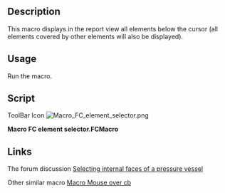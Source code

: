 <languages/>
<translate>

<!--T:1-->
{{Macro
|Name=Macro FC element selector
|Icon=Macro_FC_element_selector.png
|Description=This macro displays all elements below the cursor (all elements covered by other elements will also be displayed).
|Author=HoWil
|Version=01.00
|Date=2016-12-26
|FCVersion=All
|Download=[https://www.freecadweb.org/wiki/images/0/07/Macro_FC_element_selector.png ToolBar Icon]
|SeeAlso=[[Macro_Mouse_over_cb|Macro Mouse over cb]]
}}

==Description== <!--T:2-->

<!--T:3-->
This macro displays in the report view all elements below the cursor (all elements covered by other elements will also be displayed).

==Usage== <!--T:4-->

<!--T:5-->
Run the macro.

==Script== <!--T:6--> 

<!--T:10-->
ToolBar Icon [[Image:Macro_FC_element_selector.png]]
</translate>

'''Macro FC element selector.FCMacro'''

{{MacroCode|code=
#!/usr/bin/env python2
# -*- coding: utf-8 -*-
"""
Created on Mon Dec 26 22:29:29 2016

@author: HoWil
License: LGPL v 2.1

Concept:
 After starting the process by clicking on "Start here..." one can click into the 3D view to get all elements below the the cursor click.
 The found elements are then listed in a pulldown-menu.

Hint:
  Does not work with Part-Design-Next 'Part'-elements and childs of them in the tree.
"""

#==============================================================================
#
#==============================================================================
from PySide import QtGui, QtCore
import FreeCADGui
import FreeCAD
from pivy.coin import SoMouseButtonEvent


class element_selector():

# ========================================================
#  GUI
# ========================================================
    def __init__(self):

        self.dialog = None
        self.dialog = QtGui.QDialog()
        self.dialog.resize(500,150)
        self.dialog.setWindowTitle("Find all components and related objects below cursor click.")
 
        self.view = None
        self.root = None
        self.hm = None

        self.elements_list = []
        self.objects_list = []
        self.components_list = []
        self.element_selection_data = []

        self.element_selection = QtGui.QComboBox()
        self.element_selection.setToolTip("Lists all found components")
        self.element_selection.currentIndexChanged.connect(self.selection_manager)
        self.element_selection.setMinimumContentsLength = 40
        self.element_selection.setMinimumSize(300,30)
        self.element_selection.addItems(['Found elements will be listed here.'])
        self.element_selection.setEditable(False) # Set the combo-box not-editalbe
        
        self.get_click = QtGui.QPushButton("Start here before clicking on an object in the draw window.")
        self.get_click.clicked.connect(self.start_mouse_over_cb)
        
        cancle_button = QtGui.QDialogButtonBox(self.dialog)
        cancle_button.setOrientation(QtCore.Qt.Horizontal)
        cancle_button.setStandardButtons(QtGui.QDialogButtonBox.Close)

        
        grid = QtGui.QGridLayout()             #    rot, column, alignment
        grid.setSpacing(10)

        # Run
        grid.addWidget(self.get_click,              0, 0, 1, 1)
        # Elements
        grid.addWidget(self.element_selection,      1, 0, 1, 1)
        # Cancel
        grid.addWidget(cancle_button,                       2, 0, 1, 1)

        self.dialog.setLayout(grid)

        QtCore.QObject.connect(cancle_button, QtCore.SIGNAL("rejected()"), self.close)

        QtCore.QMetaObject.connectSlotsByName(self.dialog)
        self.dialog.show()
        self.dialog.exec_()
        
    def start_mouse_over_cb(self):
        self.element_selection.clear() # Clear all elements in the combo-box
        self.element_selection.setEditable(True) # Set the combo-box editalbe
        self.view = FreeCADGui.ActiveDocument.ActiveView

        view = FreeCADGui.ActiveDocument.ActiveView.getViewer()
        root = view.getSceneGraph()
        hm = root.highlightMode.getValue() # store the original highlightMode
        root.highlightMode.setValue(2) # switch highlightMode off
        self.root = root
        self.hm = hm
        
        self.callback = self.view.addEventCallbackPivy(SoMouseButtonEvent.getClassTypeId(), self.mouse_over_cb)
        
        
    def mouse_over_cb(self, event_callback):
        event = event_callback.getEvent()
        
        if event.getState() == SoMouseButtonEvent.DOWN:
            pos = event.getPosition().getValue()

            element_list = FreeCADGui.ActiveDocument.ActiveView.getObjectsInfo((int(pos[0]), int(pos[1])))
            FreeCADGui.Selection.clearSelection()
            
            self.element_selection.clear() # clear pull down dialog
            self.element_selection_data = []
        
            self.elements_list = element_list # store all elements found
            
            self.objects_list = [] # reset objects_list
            self.components_list = [] # restet components_list
            
            if element_list: # if there were elements found
            
                FreeCAD.Console.PrintMessage("\n *** Elements found under mouse pointer (Part-Desing-Next- 'Parts' do not work yet!) ***\n")
                
                for e in element_list:
                    label_object = str(e["Object"])
                    label_component = str(e["Component"])
                    label_object_plus_component = label_object + ' - ' + label_component

                    if label_object not in self.element_selection_data:
                        self.objects_list.append(e["Object"])
                        self.components_list.append(None)
                        
                        FreeCAD.Console.PrintMessage(" " + str(label_object) + "\n")
                        
                        self.element_selection.addItem(label_object)
                        self.element_selection_data.append(label_object)
                    
                    if label_object_plus_component not in self.element_selection_data:
                        self.objects_list.append(e["Object"])
                        self.components_list.append(e["Component"])
                            
                        FreeCAD.Console.PrintMessage(" " + str(label_object_plus_component) + "\n")
        
                        self.element_selection.addItem(label_object_plus_component)
                        self.element_selection_data.append(label_object_plus_component)
                        
        
        self.view.removeEventCallbackPivy(SoMouseButtonEvent.getClassTypeId(), self.callback)    
        
        self.root.highlightMode.setValue(self.hm) # restore the original highlightMode
        FreeCADGui.Selection.clearSelection()

        self.element_selection.removeItem(self.element_selection.findText('tmp'))

#==============================================================================
# Highligthing the choice from GUI
#==============================================================================
    def selection_manager(self):
        try:
            FreeCADGui.Selection.clearSelection()
            if self.element_selection.isEditable():
                sel_index = self.element_selection.currentIndex()
                
                if self.components_list[sel_index] == None :
                    # An object was selected in combobox
                    FreeCADGui.Selection.addSelection(FreeCAD.ActiveDocument.getObject(self.objects_list[sel_index]))
                else:
                    # An element of an object was selected in combobox
                    FreeCADGui.Selection.addSelection(FreeCAD.ActiveDocument.getObject(self.objects_list[sel_index]), self.components_list[sel_index])

        except:
            FreeCAD.Console.PrintError("Unable to complete the element selection/highlighting.\n")
            self.close()

    def close(self):
        self.dialog.hide()

element_selector()
}}
<translate>

==Links== <!--T:7-->

<!--T:8-->
The forum discussion [https://forum.freecad.org/viewtopic.php?f=18&t=12381&p=151950#p151950 Selecting internal faces of a pressure vessel]

<!--T:9-->
Other similar macro [[Macro_Mouse_over_cb|Macro Mouse over cb]]

</translate>